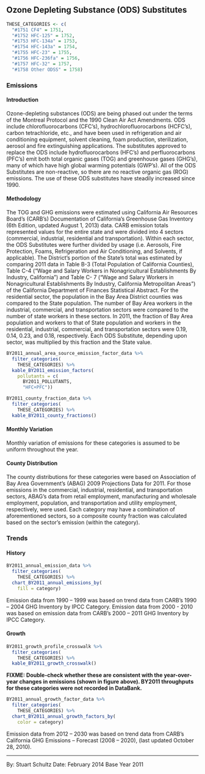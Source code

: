 ## Ozone Depleting Substance (ODS) Substitutes

```r
THESE_CATEGORIES <- c(
  "#1751 CF4" = 1751,
  "#1752 HFC-125" = 1752,
  "#1753 HFC-134a" = 1753,
  "#1754 HFC-143a" = 1754,
  "#1755 HFC-23" = 1755,
  "#1756 HFC-236fa" = 1756,
  "#1757 HFC-32" = 1757,
  "#1758 Other ODSS" = 1758)
```

### Emissions

#### Introduction {-}

Ozone-depleting substances (ODS) are being phased out under the terms of the Montreal Protocol and the 1990 Clean Air Act Amendments. ODS include chlorofluorocarbons (CFC's), hydrochlorofluorocarbons (HCFC's), carbon tetrachloride, etc., and have been used in refrigeration and air conditioning equipment, solvent cleaning, foam production, sterilization, aerosol and fire extinguishing applications. The substitutes approved to replace the ODS include hydrofluorocarbons (HFC's) and perfluorocarbons (PFC's) emit both total organic gases (TOG) and greenhouse gases (GHG's), many of which have high global warming potentials (GWP's). All of the ODS Substitutes are non-reactive, so there are no reactive organic gas (ROG) emissions. The use of these ODS substitutes have steadily increased since 1990.

#### Methodology {-}

The TOG and GHG emissions were estimated using California Air Resources Board's (CARB's) Documentation of California's Greenhouse Gas Inventory (6th Edition, updated August 1, 2013) data. CARB emission totals represented values for the entire state and were divided into 4 sectors (commercial, industrial, residential and transportation). Within each sector, the ODS Substitutes were further divided by usage (i.e. Aerosols, Fire Protection, Foams, Refrigeration and Air Conditioning, and Solvents, if applicable). The District's portion of the State's total was estimated by comparing 2011 data in Table B-3 (Total Population of California Counties), Table C-4 (“Wage and Salary Workers in Nonagricultural Establishments By Industry, California”) and Table C- 7 (“Wage and Salary Workers in Nonagricultural Establishments By Industry, California Metropolitan Areas”) of the California Department of Finances Statistical Abstract. For the residential sector, the population in the Bay Area District counties was compared to the State population. The number of Bay Area workers in the industrial, commercial, and transportation sectors were compared to the number of state workers in these sectors. In 2011, the fraction of Bay Area population and workers to that of State population and workers in the residential, industrial, commercial, and transportation sectors were 0.19, 0.14, 0.23, and 0.18, respectively. Each ODS Substitute, depending upon sector, was multiplied by this fraction and the State value.

```r
BY2011_annual_area_source_emission_factor_data %>%
  filter_categories(
    THESE_CATEGORIES) %>%
  kable_BY2011_emission_factors(
    pollutants = c(
      BY2011_POLLUTANTS, 
      "HFC+PFC"))
```

```r
BY2011_county_fraction_data %>%
  filter_categories(
    THESE_CATEGORIES) %>%
  kable_BY2011_county_fractions()
```

#### Monthly Variation {-}

Monthly variation of emissions for these categories is assumed to be uniform throughout the year.

#### County Distribution {-}

The county distributions for these categories were based on Association of Bay Area Government's (ABAG) 2009 Projections Data for 2011. For those emissions in the commercial, industrial, residential, and transportation sectors, ABAG's data from retail employment, manufacturing and wholesale employment, population, and transportation and utility employment, respectively, were used. Each category may have a combination of aforementioned sectors, so a composite county fraction was calculated based on the sector's emission (within the category).

### Trends

#### History {-}

```r
BY2011_annual_emission_data %>%
  filter_categories(
    THESE_CATEGORIES) %>%
  chart_BY2011_annual_emissions_by(
    fill = category) 
```

Emission data from 1990 – 1999 was based on trend data from CARB's 1990 – 2004 GHG Inventory by IPCC Category. Emission data from 2000 - 2010 was based on emission data from CARB's 2000 – 2011 GHG Inventory by IPCC Category.

#### Growth {-}

```r
BY2011_growth_profile_crosswalk %>%
  filter_categories(
    THESE_CATEGORIES) %>%
  kable_BY2011_growth_crosswalk()
```

<div class="FIXME">
**FIXME: Double-check whether these are consistent with the year-over-year changes in emissions (shown in figure above). BY2011 throughputs for these categories were not recorded in DataBank. **
</div>

```r
BY2011_annual_growth_factor_data %>%
  filter_categories(
    THESE_CATEGORIES) %>%
  chart_BY2011_annual_growth_factors_by(
    color = category) 
```

Emission data from 2012 – 2030 was based on trend data from CARB's California GHG Emissions – Forecast (2008 – 2020), (last updated October 28, 2010).

***

By: Stuart Schultz 
Date: February 2014 
Base Year 2011
